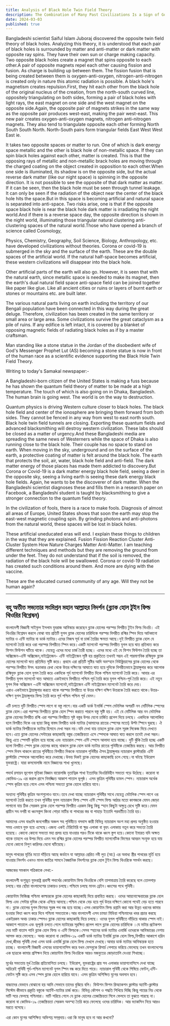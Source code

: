 ```yaml
---
title: Analysis of Black Hole Twin Field Theory
description: The Combination of Many Past Civilizations Is a Sign of God Almighty
date: 2024-03-03
published: true
---
```


Bangladeshi scientist Saiful Islam Juboraj discovered the opposite twin field theory of black holes. Analyzing this theory, it is understood that each pair of black holes is surrounded by matter and anti-matter or dark matter with opposite ray spins. They have their own sun or charge making capacity. Two opposite black holes create a magnet that spins opposite to each other.A pair of opposite magnets repel each other causing fission and fusion. As charge is building up between them. The fission fusion that is being created between them is oxygen-anti-oxygen, nitrogen-anti-nitrogen is created only in nature this atomic radiation is possible.
A black hole's magnetism creates repulsion.First, they hit each other from the black hole of the original nucleus of the creation, from the north-south curved line, oppositely triangulating on both sides, forming a pair of black holes with light rays, the east magnet on one side and the west magnet on the opposite side.Again, the opposite pair of magnets strikes in the same way as the opposite pair produces west-east, making the pair west-east. This new pair creates oxygen-anti-oxygen magnets, nitrogen anti-nitrogen magnets.
They also tend to triangulate opposite each other forming North South South North. North-South pairs form triangular fields East West West East ie.

It takes two opposite spaces or matter to run. One of which is dark energy space metallic and the other is black hole of non-metallic space. If they can spin black holes against each other, matter is created. This is that the opposing rays of metallic and non-metallic brack holes are moving through the charged coating on the object created in opposition to each other.When one side is illuminated, its shadow is on the opposite side, but the actual reverse dark matter (like our night space) is spinning in the opposite direction. It is not possible to see the opposite of that dark matter as matter. If it can be seen, then the black hole must be seen through tunnel leakage. It can only be seen if the radiation of the object near the center of the black hole hits the space.But in this space is becoming artificial and natural space is separated into anti-space. Two risks arise, one is that if the opposite space black hole is near the black hole dark matter is irradiating the night world.And if there is a reverse space day, the opposite direction is shown in the night world, illuminating those triangular natural clustering anti-clustering spaces of the natural world.Those who have opened a branch of science called Cosmology,

Physics, Chemistry, Geography, Soil Science, Biology, Anthropology, etc. have developed civilizations without theories. Corona or covid-19 is submerged in the sky and the surface of the earth. These are the double spaces of the artificial world. If the natural half-space becomes artificial, these western civilizations will disappear into the black hole.

Other artificial parts of the earth will also go. However, it is seen that with the natural earth, since metallic space is needed to make its magnet, then the earth's dual natural field space anti-space field can be joined together like paper like glue. Like all ancient cities or ruins or layers of burnt earth or stones or mountains etc. are built later.

The various natural parts living on earth including the territory of our Bengali population have been connected in this way during the great deluge. Therefore, civilization has been created in the same territory or small area or large area. Some civilizations survive the great cataclysm as a pile of ruins. If any edifice is left intact, it is covered by a blanket of opposing magnetic fields of radiating black holes as if by a master craftsman.

Man standing like a stone statue in the Jordan of the disobedient wife of God's Messenger Prophet Lut (AS) becoming a stone statue is now in front of the human race as a scientific evidence supporting the Black Hole Twin Field Theory.

Writing to today's Samakal newspaper:-

A Bangladeshi-born citizen of the United States is making a fuss because he has shown the quantum field theory of matter to be made at a high temperature. The touch of which is also going on in Dhaka, Bangladesh. The human brain is going west. The world is on the way to destruction.

Quantum physics is driving Western culture closer to black holes. The black hole field and center of the ionosphere are bringing them forward from both sides. They cannot be fenced in any way from west to east north south. Black hole twin field tunnels are closing. Exporting these quantum fields and advanced blacksmithing will destroy western civilization. These labs should be closed as a matter of urgency.And these Bangladeshi media are spreading the same news of Westerners while the space of Dhaka is also running close to the black hole. Their couple has no space to stand on earth. When moving in the sky, underground and on the surface of the earth, a protective coating of matter is felt around the black hole. The earth that protects the soil, air, water, black hole field and anti-field. The dark matter energy of those places has made them addicted to discovery.But Corona or Covid-19 is a dark matter energy black hole field, seeing a deer in the opposite sky, seeing a living earth is seeing these dark energy black hole fields. Again, he wants to be the discoverer of dark matter. When the Bangladeshi scientist diagnoses these and fills them in a research paper on Facebook, a Bangladeshi student is taught by blacksmithing to give a stronger connection to the quantum field theory.

In the civilization of fools, there is a race to make fools. Diagnosis of almost all areas of Europe, United States shows that soon the earth may stop the east-west magnetic coupling spin. By grinding photons and anti-photons from the natural world, these spaces will be lost in black holes.

These artificial uneducated eras will end.
I explain these things to children in the way that they are explained. Fusion Fission Reaction Cluster Anti-Cluster System How Nature Charges Matter Anti-Matter. I am teaching different techniques and methods but they are removing the ground from under the feet.
They do not understand that if the soil is removed, the radiation of the black hole will be swallowed. Corona or covid-19 radiation has created such conditions around them. And more are dying with the vaccine.

These are the educated cursed community of any age. Will they not be human again?

---

## বহু অতীত সভ‍্যতার সংমিশ্রন মহান আল্লাহর নিদর্শন (ব্ল‍্যাক হোল টুইন ফিল্ড থিওরির বিশ্লেষন)

বাংলাদেশী বিজ্ঞানী সাইফুল ইসলাম যুবরাজ আবিস্কার করেছেন ব্ল‍্যাক হোলের পরস্পর বিপরীত টুইন ফিল্ড থিওরি। এই থিওরির বিশ্লেষন করলে বোঝা যায় প্রতিটি যুগল ব্ল‍্যাক হোলের চারিদিকে  পরস্পর বিপরীত রশ্মির স্পিন দিয়ে আটকানো ম‍্যাটার ও এন্টি ম‍্যাটার বা ডার্ক ম‍্যাটার।এদের নিজস্ব সূর্য বা চার্জ তৈরির ক্ষমতা আছে।দুই বিপরীত ব্ল‍্যাক হোল যে ম‍্যাগনেট তৈরি করে ওরা পরস্পর বিপরীতে স্পিন করে।একটি ম‍‍্যাগনেট পরস্পর বিপরীত যুগল হয়ে ঘাত প্রতিঘাত করে ফিশন ফিউশন ঘটিয়ে থাকে। যেহেতু এদের মধ‍্যে চার্জ তৈরী হচ্ছে। এদের মধ‍্যে এই যে ফিশন ফিউশন তৈরি হচ্ছে তা অক্সিজেন-এন্টি অক্সিজেন,নাইট্রোজেন- এন্টি নাইট্রৌজেন সৃষ্টি হয় প্রকৃতিতে তখনই সম্ভব এই পারমাণবিক রশ্মিযুক্ত ব্ল‍্যাক হোলের ম‍্যাগনেট ঘাত প্রতিঘিত সৃষ্টি করে। প্রথমে এরা প্রতিটি সৃষ্টির আদি অবস্হান নিউক্লিয়াসের ব্ল‍্যাক হোলের থেকে পরস্পর বিপরীত ঈসৎ বক্রাকার রেখা থেকে উত্তর দক্ষিণের আঘাতে ঘাত হয়ে দুদিকে বিপরীতভাবে ট্রায়াঙ্গুলার করে আলোক রশ্মিযুক্ত ব্ল‍্যাক হোল যুগল তৈরি করে একদিকে পূর্ব ম‍্যাগনেট বিপরীত দিকে পশ্চিম ম‍্যাগনেট তৈরি করে।
আবার এর বিপরীত যুগল ম‍্যাগনেট ঘাত আঘাতে একইভাবে বিপরীতে পশ্চিম পূর্ব তৈরি করে যুগল পশ্চিম-পূর্ব তৈরি করে। এই নতুন যুগল দিক অক্সিজেন -এন্টি অক্সিজেন ম‍্যাগনেট,নাইট্রোজেন এন্টি নাইট্রোজেন ম‍্যাগনেট তৈরি করে দেয়।  
এরাও একইভাবে ট্রায়াঙ্গুলার করতে থাকে পরস্পর বিপরীতে যা উত্তর দক্ষিণ দক্ষিণ উত্তরকে তৈরি করতে থাকে।উত্তর-দক্ষিণ যুগল  ট্রায়াঙ্গুলার ফিল্ড তৈরি করে পৃর্ব পশ্চিম পশ্চিম পূর্ব যেমন।

এটি চলতে দুটি বিপরীত স্পেস লাগে বা বস্তু লাগে।যার একটি ডার্ক ইনার্জি স্পেস মেটালিক অপরটি নন মেটিলিক স্পেসের ব্ল‍্যাক হোল।এরা পরস্পর বিপরীতে ব্ল‍্যাক হোল স্পিন করাতে পারলে বস্তু সৃষ্টি হয়। এই যে মেটিলিক আর নন মেটালিক ব্র‍্যাক হোলের বিপরীত রশ্মি এরা পরস্পর বিপরীতে সৃষ্ট বস্তুর উপর যেনো চার্জিত প্রলেপ দিয়ে চলছে। একদিকে আলোকিত হলে বিপরীত দিকে ওর ছায়া কিন্তু বাস্তব বিপরীত ডার্ক ম‍্যাটার (আমাদের রাতের স্পেসের মতো) উল্টা স্পিনে ঘুরছে। ঐ ডার্ক ম‍্যাটার বিপরীতকে ম‍্যাটার হিসাবে দেখা সম্ভব নয়।যদি দেখা যায় তাহলে ব্ল‍্যাক হোল সূরঙ্গ লিকেজ দিয়ে দেখতে হবে।এতে ব্ল‍্যাক হোলের সেন্টারের কাছাকাছি বস্তুর তেজস্ক্রিয়তা এসে স্পেসকে আঘাত ঘাত করলে  তবেই দেখা সম্ভব। কিন্তু এতে স্পেসটি কৃত্রিম হয়ে যাচ্ছে এবং ন‍্যাচারাল স্পেস এন্টি স্পেসে আলাদা হয়ে যাচ্ছে। দুটি ঝুঁকি তৈরি হচ্ছে একটি হলো বিপরীত স্পেস ব্ল‍্যাক হোলের কাছে থাকলে ব্ল‍্যাক হোল ডার্ক ম‍্যাটার রাতের পৃথিবীকে তেজস্ক্রিয় করছে। আর বিপরীত স্পেস দিবস থাকলে রাতের পৃথিবীতে বিপরীত দিককে ন‍্যাচারাল পৃথিবীর ঐসব ট্রায়াঙ্গুলার ন‍্যাচারাল ক্লাস্টাররিং এন্টি ক্লাস্টারিং স্পেসকে আলোকিত করে দেখাচ্ছে।উভয় দিকই ব্ল‍্যাক হোলের কাছাকাছি চলে গেছে।যা ঘটছে ইউরোপ যুক্তরাষ্ট্রে। যারা কসমোলজি নামে বিজ্ঞানের শাখা খুলেছে।

পদার্থ রসায়ন ভূগোল মৃত্তিকা বিজ্ঞান বায়োলজি নৃতাত্বিক শাখা ইত‍্যাদির থিওরিবিহীন সভ‍্যতা গড়ে উঠেছে। করোনা বা কোভিড-১৯ এর  করাল গ্রাসে নিমজ্জিত আকাশ পাতাল ভূপৃষ্ঠ। এসব কৃত্রিম পৃথিবীর ডাবল স্পেস। ন‍্যাচারাল অর্ধেক স্পেস কৃত্রিম হয়ে গেলে এসব পশ্চিমা সভ‍্যতা ব্ল‍্যাক হোলে হারিয়ে যাবে।

অন‍্যান‍্য পৃথিবীর কৃত্রিম অংশগুলোও যাবে।তবে দেখা যাচ্ছে ন‍্যাচারাল পৃথিবীর সাথে যেহেতু মেটালিক স্পেস লাগে ওর ম‍্যাগনেট তৈরি করতে তখন পৃথিবীর যুগল ন‍্যাচারাল ফিল্ড স্পেস এন্টি স্পেস ফিল্ড আঠার মতো কাগজকে যেমন জোড়া লাগানো যায় ঠিক সেরকম ব্ল‍্যাক হোল পরস্পর বিপরীত এরকম কিছু কিছু স্হান কিছুটা অক্ষুন্ন রেখে সৃষ্টি করে।যেমন প্রাচীন সব নগরী বা ধ্বংসস্তুপ কিংবা পোড়া মাটির বা পাথরের স্তর বা পাহাড় ইত‍্যাদি পরবর্তীতে তৈরি হয়।

আমাদের এসব বাঙালি জনগোষ্ঠীর  অঞ্চল সহ পৃথিবীতে বসবাস কারী বিভিন্ন ন‍্যাচারাল অংশ মহা প্রলয় অনুষ্ঠিত হওয়ার সময় এভাবে যুক্ত হয়ে এসেছে।এজন‍্য একই টেরিটোরি বা ক্ষুদ্র এলাকা বা বৃহৎ এলাকায় নতূন করে সভ‍্যতা তৈরি হয়েছে। কোনো কোনো সভ‍্যতা মহা প্রলয় হয়ে যাওয়ার পরও টিকে থাকে ধ্বংস স্তুপ হয়ে।কোনো ইমারত  যদি অক্ষত থাকে তাহলে ওর উপর দিয়ে এমন সব রশ্মির ব্ল‍্যাক হোলের পরস্পর বিপরীত ম‍্যাগনেটিক ফিল্ডের আবরন সংযুক্ত হয়ে যায় যেনো কোনো নিপুণ কারিগর যেনো ঘটিয়েছে।

মানুষ পাথরের মূর্তির মতো দাঁড়িয়ে আছে জর্ডানে যা আল্লাহর প্রেরিত নবী লুত (আ:) এর অবাধ‍্য স্ত্রীর পাথরের মূর্তি হয়ে যাওয়ার নিদর্শন এখনও মানব জাতির সামনে বৈজ্ঞানিক নিদর্শনের ব্ল‍্যাক হোল টুইন ফিল্ড থিওরিকে সমর্থন করছে।

আজকের সমকাল পত্রিকাকে লেখা:-

বাংলাদেশী বংশুদ্ভূত যুক্তরাষ্ট্র প্রবাসী পদার্থের কোয়ান্টাম ফিল্ড থিওরিকে বেশি তাপমাত্রায় তৈরি করেছে বলে তোলপাড় চলছে।যার ছোঁয়া বাংলাদেশের ঢাকায়ও চলছে।পশ্চিমে চলছে মানব ব্রেইন।ধ্বংসের পথে পৃথিবী।

কোয়ান্টাম ফিজিক্স পশ্চিমা কাল্চারকে ব্ল‍্যাক হোলের কাছাকাছি দিয়ে প্রবাহিত করছে। ওদের আয়নোস্ফেয়ারের ব্ল‍্যাক হোল ফিল্ড এবং সেন্টার দুদিক থেকে এগিয়ে আনছে।পশ্চিম থেকে বেড় হয়ে পূর্ব উত্তর দক্ষিণে কোনো পথেই বেড় হতে পারবে না। ব্ল‍্যাক হোলের যুগল ফিল্ডের সূরঙ্গ পথ বন্ধ হয়ে যাচ্ছে।এসব কোয়ান্টাম ফিল্ড রপ্তানি করা আর উন্নত ধরনের কামার হওয়ার বিদ‍্যা ধ্বংস করে দিবে পশ্চিমা সভ‍্যতাকে।আর বাংলাদেশী এসব চামচা মিডিয়া পশ্চিমাদের খবর প্রচার করছে একইরকম অথচ ঢাকার স্পেসও ব্ল‍্যাক হোলের কাছাকাছি দিয়ে চলছে। ওদের যুগল পৃথিবীতে দাঁড়িয়ে থাকার স্পেস নাই। আকাশে পাতালে এবং ভূপৃষ্ঠে  চলতে গেলে ম‍্যাটারের সূরক্ষিত  প্রলেপ লাগে ব্ল‍্যাক হোলের চারিদিকে ।যে মাটার প্রটেকশন দেয় মাটি বাতাস পানি ব্ল‍্যাক হোল ফিল্ড ও এন্টি ফিল্ডকে।সেসব স্হানের ডার্ক ম‍্যাটার এনার্জি ওদেরকে আবিস্কারের নেশায় আসক্ত করে ফেলেছে।
অথচ করোনা বা কোভিড-১৯ একটি ডার্ক ম‍্যাটার ইনার্জি ব্ল‍্যাক হোল ফিল্ড,বিপরীত আকাশে হরিন দেখা,জীবন্ত পৃথিবী দেখা এসব ডার্ক এনার্জি ব্ল‍্যাক হোল ফিল্ড দেখলে দেখছে।আবার ডার্ক ম‍্যাটার আবিস্কারক হতে চাচ্ছে। বাংলাদেশী বিজ্ঞানী এসবের ডায়াগনোসিস করে যখন ফেসবুকে রিসার্চ পেপারে ভরিয়ে ফেলেছে তখন বাংলাদেশের এক ছাত্রকে কামার প্রশিক্ষন দিয়ে কোয়ান্টাম ফিল্ড থিওরিকে আরও মজবুতের জোড়াতালি দেওয়া শিখাচ্ছে।

মূর্খের সভ‍্যতায় মূর্খ তৈরির প্রতিযোগিতা চলছে। ইউরোপ, যূক্তরাষ্ট্রের প্রায় সব এলাকার ডায়াগনোসিসে দেখা যাচ্ছে অচিরেই পৃথিবী পূর্ব-পশ্চিম ম‍্যাগনেট যুগল স্পিন বন্ধ করে দিতে পারে। ন‍্যাচারাল পৃথিবী থেকে পিষিয়ে ফোটন,এন্টি-ফোটন সৃষ্টি  করে এসব স্পেস ব্ল‍্যাক হোলে হারিয়ে যাবে। এসব কৃত্রিম অশিক্ষিত যুগের অবসান হবে।

বাচ্চাদের যেভাবে বোঝানো হয় আমি সেভাবে তাদের বুঝিয়ে বলি। ফিউশন ফিশন রিঅ্যাকশন ক্লাস্টার অ্যান্টি-ক্লাস্টার সিস্টেম কীভাবে প্রকৃতি বস্তুকে অ্যান্টি-ম্যাটার চার্জ করে। বিভিন্ন কৌশল ও পদ্ধতি শিখিয়ে দিচ্ছি কিন্তু পায়ের নিচ থেকে মাটি সরে ফেলছে পশ্চিমারা।
মাটি সরিয়ে গেলে যে ব্ল‍্যাক হোলের তেজস্ক্রিয়তা গিলে ফেলবে তা বুঝতে পারছে না। করোনা বা কোভিড-১৯ তেজস্ক্রিয়তা সেরকম অবস্হা তৈরি করে ফেলেছে ওদের চারিদিক। আর ভ‍্যাকসিন নিয়ে আরও মরতে বসেছে।

এরা কোন যুগের আশিক্ষিত অভিশপ্ত সম্প্রদায়।ওরা কি মানুষ হবে না আর কখনো?
